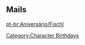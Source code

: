 ==Mails==
{{Mails by Category Table|Fischl Mails|noheader=1}}

[[pt-br:Aniversário/Fischl]]
[[Category:Character Birthdays]]